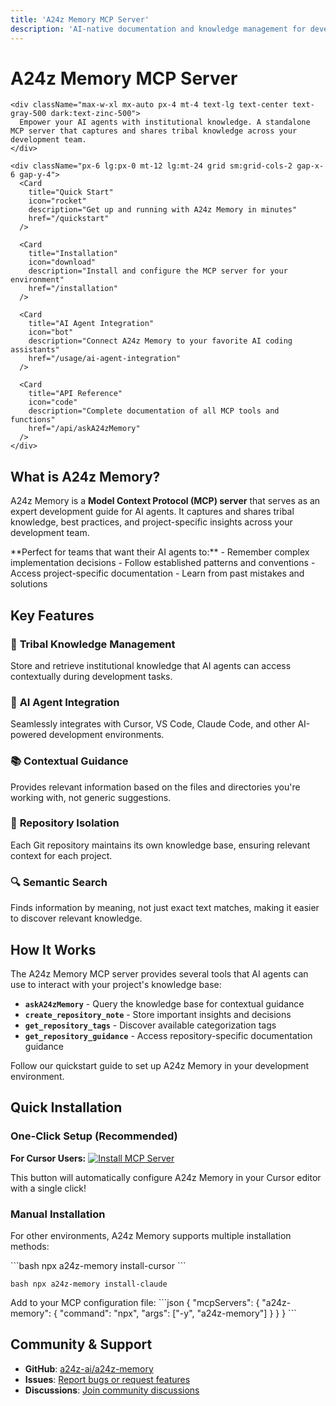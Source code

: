 ```yaml
---
title: 'A24z Memory MCP Server'
description: 'AI-native documentation and knowledge management for development teams'
---
```


<div className="relative">
  <div className="px-4 py-16 lg:py-48 lg:pb-24 max-w-3xl mx-auto">
    <h1 className="block text-4xl font-medium text-center text-gray-900 dark:text-zinc-50 tracking-tight">
      A24z Memory MCP Server
    </h1>

    <div className="max-w-xl mx-auto px-4 mt-4 text-lg text-center text-gray-500 dark:text-zinc-500">
      Empower your AI agents with institutional knowledge. A standalone MCP server that captures and shares tribal knowledge across your development team.
    </div>

    <div className="px-6 lg:px-0 mt-12 lg:mt-24 grid sm:grid-cols-2 gap-x-6 gap-y-4">
      <Card
        title="Quick Start"
        icon="rocket"
        description="Get up and running with A24z Memory in minutes"
        href="/quickstart"
      />

      <Card
        title="Installation"
        icon="download"
        description="Install and configure the MCP server for your environment"
        href="/installation"
      />

      <Card
        title="AI Agent Integration"
        icon="bot"
        description="Connect A24z Memory to your favorite AI coding assistants"
        href="/usage/ai-agent-integration"
      />

      <Card
        title="API Reference"
        icon="code"
        description="Complete documentation of all MCP tools and functions"
        href="/api/askA24zMemory"
      />
    </div>

  </div>
</div>

## What is A24z Memory?

A24z Memory is a **Model Context Protocol (MCP) server** that serves as an expert development guide for AI agents. It captures and shares tribal knowledge, best practices, and project-specific insights across your development team.

<Info>
  **Perfect for teams that want their AI agents to:** - Remember complex implementation decisions -
  Follow established patterns and conventions - Access project-specific documentation - Learn from
  past mistakes and solutions
</Info>

## Key Features

### 🧠 **Tribal Knowledge Management**

Store and retrieve institutional knowledge that AI agents can access contextually during development tasks.

### 🤖 **AI Agent Integration**

Seamlessly integrates with Cursor, VS Code, Claude Code, and other AI-powered development environments.

### 📚 **Contextual Guidance**

Provides relevant information based on the files and directories you're working with, not generic suggestions.

### 🔄 **Repository Isolation**

Each Git repository maintains its own knowledge base, ensuring relevant context for each project.

### 🔍 **Semantic Search**

Finds information by meaning, not just exact text matches, making it easier to discover relevant knowledge.

## How It Works

The A24z Memory MCP server provides several tools that AI agents can use to interact with your project's knowledge base:

- **`askA24zMemory`** - Query the knowledge base for contextual guidance
- **`create_repository_note`** - Store important insights and decisions
- **`get_repository_tags`** - Discover available categorization tags
- **`get_repository_guidance`** - Access repository-specific documentation guidance

<Card title="Ready to get started?" icon="arrow-right" href="/quickstart">
  Follow our quickstart guide to set up A24z Memory in your development environment.
</Card>

## Quick Installation

### One-Click Setup (Recommended)

**For Cursor Users:**
[![Install MCP Server](https://cursor.com/deeplink/mcp-install-dark.svg)](https://cursor.com/en/install-mcp?name=a24z-memory&config=eyJjb21tYW5kIjoibnB4IC15IGEyNHotbWVtb3J5In0%3D)

This button will automatically configure A24z Memory in your Cursor editor with a single click!

### Manual Installation

For other environments, A24z Memory supports multiple installation methods:

<Tabs>
  <Tab title="Cursor">
    ```bash
    npx a24z-memory install-cursor
    ```
  </Tab>

<Tab title="Claude Code">```bash npx a24z-memory install-claude ```</Tab>

  <Tab title="Manual Installation">
    Add to your MCP configuration file:
    ```json
    {
      "mcpServers": {
        "a24z-memory": {
          "command": "npx",
          "args": ["-y", "a24z-memory"]
        }
      }
    }
    ```
  </Tab>
</Tabs>

## Community & Support

- **GitHub**: [a24z-ai/a24z-memory](https://github.com/a24z-ai/a24z-memory)
- **Issues**: [Report bugs or request features](https://github.com/a24z-ai/a24z-memory/issues)
- **Discussions**: [Join community discussions](https://github.com/a24z-ai/a24z-memory/discussions)
